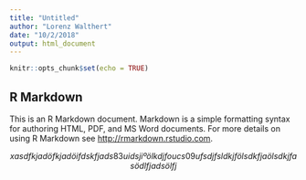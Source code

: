```yaml
---
title: "Untitled"
author: "Lorenz Walthert"
date: "10/2/2018"
output: html_document
---
```


```r
knitr::opts_chunk$set(echo = TRUE)
```

## R Markdown

This is an R Markdown document. Markdown is a simple formatting syntax for
authoring HTML, PDF, and MS Word documents. For more details on using R Markdown
see <http://rmarkdown.rstudio.com>.

$$ 
x asdfkj adöfkja döif dskfjad s83u idsj iº ölkdjf ou cs09uf sdjf sldkjf ö lsdkfj aölsdkjf asödlfj adsölfj 
$$

